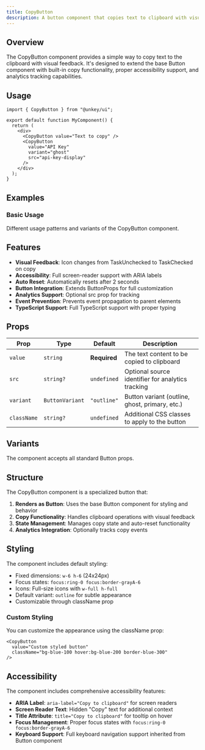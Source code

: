 ```yaml
---
title: CopyButton
description: A button component that copies text to clipboard with visual feedback and accessibility features for enhanced user experience.
---
```


## Overview

The CopyButton component provides a simple way to copy text to the clipboard with visual feedback. It's designed to extend the base Button component with built-in copy functionality, proper accessibility support, and analytics tracking capabilities.

## Usage

```tsx
import { CopyButton } from "@unkey/ui";

export default function MyComponent() {
  return (
    <div>
      <CopyButton value="Text to copy" />
      <CopyButton 
        value="API Key" 
        variant="ghost" 
        src="api-key-display" 
      />
    </div>
  );
}
```

## Examples

### Basic Usage
Different usage patterns and variants of the CopyButton component.

<Default />

## Features

- **Visual Feedback**: Icon changes from TaskUnchecked to TaskChecked on copy
- **Accessibility**: Full screen-reader support with ARIA labels
- **Auto Reset**: Automatically resets after 2 seconds
- **Button Integration**: Extends ButtonProps for full customization
- **Analytics Support**: Optional src prop for tracking
- **Event Prevention**: Prevents event propagation to parent elements
- **TypeScript Support**: Full TypeScript support with proper typing

## Props

| Prop | Type | Default | Description |
|------|------|---------|-------------|
| `value` | `string` | **Required** | The text content to be copied to clipboard |
| `src` | `string?` | `undefined` | Optional source identifier for analytics tracking |
| `variant` | `ButtonVariant` | `"outline"` | Button variant (outline, ghost, primary, etc.) |
| `className` | `string?` | `undefined` | Additional CSS classes to apply to the button |



## Variants
The component accepts all standard Button props.

## Structure

The CopyButton component is a specialized button that:

1. **Renders as Button**: Uses the base Button component for styling and behavior
2. **Copy Functionality**: Handles clipboard operations with visual feedback
3. **State Management**: Manages copy state and auto-reset functionality
4. **Analytics Integration**: Optionally tracks copy events

## Styling

The component includes default styling:

- Fixed dimensions: `w-6 h-6` (24x24px)
- Focus states: `focus:ring-0 focus:border-grayA-6`
- Icons: Full-size icons with `w-full h-full`
- Default variant: `outline` for subtle appearance
- Customizable through className prop

### Custom Styling

You can customize the appearance using the className prop:

```tsx
<CopyButton
  value="Custom styled button"
  className="bg-blue-100 hover:bg-blue-200 border-blue-300"
/>
```

## Accessibility

The component includes comprehensive accessibility features:

- **ARIA Label**: `aria-label="Copy to clipboard"` for screen readers
- **Screen Reader Text**: Hidden "Copy" text for additional context
- **Title Attribute**: `title="Copy to clipboard"` for tooltip on hover
- **Focus Management**: Proper focus states with `focus:ring-0 focus:border-grayA-6`
- **Keyboard Support**: Full keyboard navigation support inherited from Button component